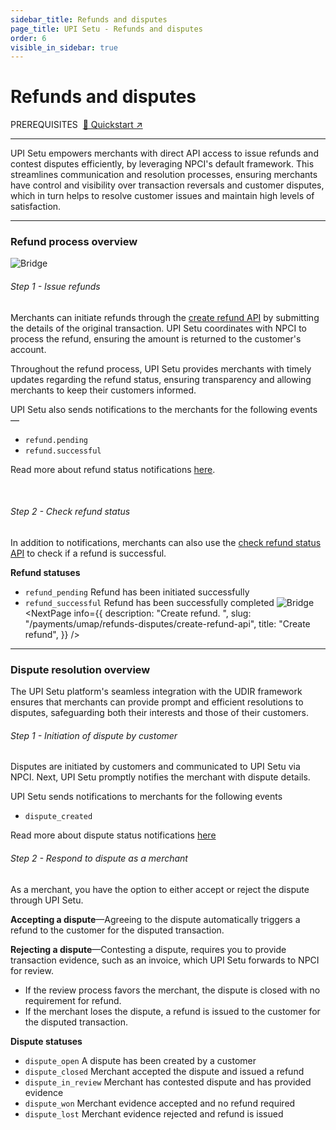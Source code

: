 ```yaml
---
sidebar_title: Refunds and disputes
page_title: UPI Setu - Refunds and disputes
order: 6
visible_in_sidebar: true
---
```


# Refunds and disputes

<Text size="small" weight="600">
  PREREQUISITES&nbsp;
</Text>
<a href="/payments/umap/quickstart" target="_self">
  🌟 Quickstart ↗
</a>

<hr class="primary" />

UPI Setu empowers merchants with direct API access to issue refunds and contest disputes efficiently, by leveraging NPCI's default framework. This streamlines communication and resolution processes, ensuring merchants have control and visibility over transaction reversals and customer disputes, which in turn helps to resolve customer issues and maintain high levels of satisfaction.

<hr class="primary" />

### Refund process overview

<img
  src="https://storage.googleapis.com/strapi-assets/latest/refund-flow-online_flow/refund-flow-online_flow.png"
  alt="Bridge"
/>

###### Step 1 - Issue refunds

Merchants can initiate refunds through the <a href="/payments/umap/api-reference#/category~refund/operation~refund#create" target="_blank">create refund API</a> by submitting the details of the original transaction. UPI Setu coordinates with NPCI to process the refund, ensuring the amount is returned to the customer's account.

Throughout the refund process, UPI Setu provides merchants
with timely updates regarding the refund status,
ensuring transparency and allowing merchants to keep
their customers informed.

UPI Setu also sends notifications to the merchants for the following events—

- `refund.pending`
- `refund.successful`

Read more about refund status notifications <a href="/payments/umap/notifications/refunds">here</a>.

<br />

###### Step 2 - Check refund status

In addition to notifications, merchants can also use the <a href="/payments/umap/api-reference#/category~refund/operation~refund#fetchById" target="_blank">check refund status API</a> to check if a refund is successful.

**Refund statuses**

- `refund_pending` Refund has been initiated successfully
- `refund_successful` Refund has been
  successfully completed
  <img
    src="https://storage.googleapis.com/strapi-assets/latest/Frame_74/Frame_74.png"
    alt="Bridge"
  />
  <NextPage
    info={{
      description: "Create refund.  ",
      slug: "/payments/umap/refunds-disputes/create-refund-api",
      title: "Create refund",
    }}
  />

<hr class="primary" />

### Dispute resolution overview

The UPI Setu platform's seamless integration with the UDIR
framework ensures that merchants can provide prompt and
efficient resolutions to disputes, safeguarding both
their interests and those of their customers.

###### Step 1 - Initiation of dispute by customer

Disputes are initiated by customers and communicated to UPI Setu via NPCI. Next, UPI Setu promptly notifies the merchant with dispute details.

UPI Setu sends notifications to merchants for the following events

- `dispute_created`

Read more about dispute status notifications <a href="/payments/umap/notifications/disputes">here</a>

###### Step 2 - Respond to dispute as a merchant

As a merchant, you have the option to either accept or reject the dispute through UPI Setu.

**Accepting a dispute**—Agreeing to the dispute automatically triggers a refund to the customer for the disputed transaction.

**Rejecting a dispute**—Contesting a dispute, requires you to provide transaction evidence, such as an invoice, which UPI Setu forwards to
NPCI for review.

- If the review process favors the merchant, the dispute is closed with no requirement for refund.
- If the merchant loses the dispute, a refund is issued to the customer for the disputed transaction.

**Dispute statuses**

- `dispute_open`&nbsp;A dispute has been created
  by a customer
- `dispute_closed`&nbsp;Merchant accepted the dispute
  and issued a refund
- `dispute_in_review`&nbsp;Merchant has contested
  dispute and has provided evidence
- `dispute_won`&nbsp;Merchant evidence accepted and no refund required
- `dispute_lost`&nbsp;Merchant evidence rejected and refund is issued
